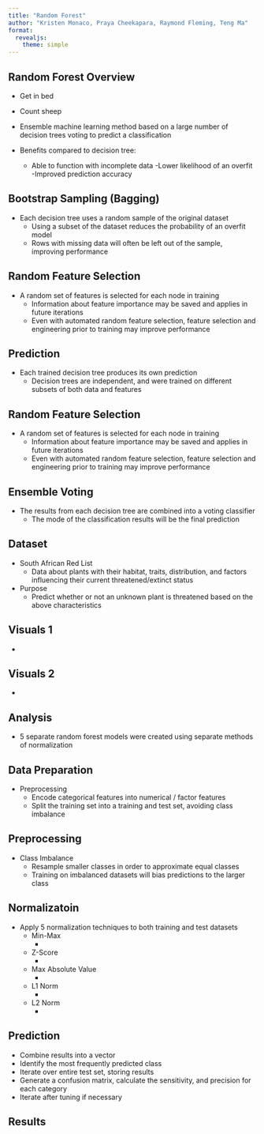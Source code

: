```yaml
---
title: "Random Forest"
author: "Kristen Monaco, Praya Cheekapara, Raymond Fleming, Teng Ma"
format: 
  revealjs: 
    theme: simple
---
```


## Random Forest Overview {.smaller}

- Get in bed
- Count sheep


- Ensemble machine learning method based on a large number of decision trees voting to predict a classification
- Benefits compared to decision tree:
    - Able to function with incomplete data
    -Lower likelihood of an overfit
    -Improved prediction accuracy


## Bootstrap Sampling (Bagging) {.smaller}

- Each decision tree uses a random sample of the original dataset
    - Using a subset of the dataset reduces the probability of an overfit model
    - Rows with missing data will often be left out of the sample, improving performance


## Random Feature Selection {.smaller}

- A random set of features is selected for each node in training
    - Information about feature importance may be saved and applies in future iterations
    - Even with automated random feature selection, feature selection and engineering prior to training may improve performance 


## Prediction {.smaller}

- Each trained decision tree produces its own prediction
    - Decision trees are independent, and were trained on different subsets of both data and features
     
     
## Random Feature Selection {.smaller}

- A random set of features is selected for each node in training
    - Information about feature importance may be saved and applies in future iterations
    - Even with automated random feature selection, feature selection and engineering prior to training may improve performance 
     
## Ensemble Voting {.smaller}

- The results from each decision tree are combined into a voting classifier
    - The mode of the classification results will be the final prediction
     
## Dataset {.smaller}

- South African Red List
    - Data about plants with their habitat, traits, distribution, and factors influencing their current threatened/extinct status
- Purpose
    - Predict whether or not an unknown plant is threatened based on the above characteristics

## Visuals 1 {.smaller}

 - 
 
## Visuals 2 {.smaller}

 - 
 
## Analysis {.smaller}

 - 5 separate random forest models were created using separate methods of normalization
 
## Data Preparation {.smaller}

- Preprocessing
    - Encode categorical features into numerical / factor features
    - Split the training set into a training and test set, avoiding class imbalance
     
## Preprocessing {.smaller}
 
- Class Imbalance
    - Resample smaller classes in order to approximate equal classes
    - Training on imbalanced datasets will bias predictions to the larger class

## Normalizatoin {.smaller}

- Apply 5 normalization techniques to both training and test datasets
    - Min-Max
        -
    - Z-Score
        -
    - Max Absolute Value
        -
    - L1 Norm
        -
    - L2 Norm
        -

## Prediction {.smaller}

- Combine results into a vector
- Identify the most frequently predicted class
- Iterate over entire test set, storing results
- Generate a confusion matrix, calculate the sensitivity, and precision for each category
- Iterate after tuning if necessary


## Results {.smaller}